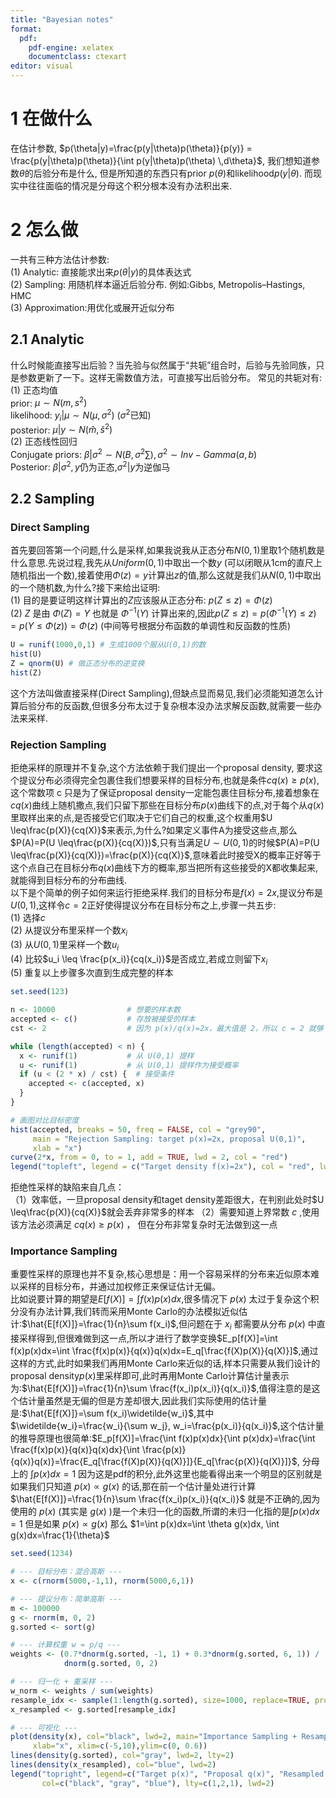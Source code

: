 ```yaml
---
title: "Bayesian notes"
format:
  pdf:
    pdf-engine: xelatex
    documentclass: ctexart
editor: visual
---
```


# 1 在做什么

在估计参数, $p(\theta|y)=\frac{p(y|\theta)p(\theta)}{p(y)} = \frac{p(y|\theta)p(\theta)}{\int p(y|\theta)p(\theta) \,d\theta}$, 我们想知道参数$\theta$的后验分布是什么, 但是所知道的东西只有prior $p(\theta)$和likelihood$p(y|\theta)$. 而现实中往往面临的情况是分母这个积分根本没有办法积出来.

# 2 怎么做

一共有三种方法估计参数:\
(1) Analytic: 直接能求出来$p(\theta|y)$的具体表达式\
(2) Sampling: 用随机样本逼近后验分布. 例如:Gibbs, Metropolis–Hastings, HMC\
(3) Approximation:用优化或展开近似分布

## 2.1 Analytic

什么时候能直接写出后验？当先验与似然属于“共轭”组合时，后验与先验同族，只是参数更新了一下。这样无需数值方法，可直接写出后验分布。 常见的共轭对有:\
(1) 正态均值\
prior: $\mu \sim N(m,s^2)$\
likelihood: $y_i|\mu\sim N(\mu,\sigma^2)$ ($\sigma^2$已知)\
posterior: $\mu|y \sim N(\hat{m},\hat{s}^2)$\
(2) 正态线性回归\
Conjugate priors: $\beta|\sigma^2 \sim N(B,\sigma^2\sum), \sigma^2 \sim Inv-Gamma(a,b)$\
Posterior: $\beta|\sigma^2,y$仍为正态,$\sigma^2|y$为逆伽马\

## 2.2 Sampling

### Direct Sampling

首先要回答第一个问题,什么是采样,如果我说我从正态分布$N(0,1)$里取1个随机数是什么意思.先说过程,我先从$Uniform(0,1)$中取出一个数$y$ (可以闭眼从1cm的直尺上随机指出一个数),接着使用$\Phi(z)=y$计算出$z$的值,那么这就是我们从$N(0,1)$中取出的一个随机数,为什么?接下来给出证明:\
(1) 目的是要证明这样计算出的$Z$应该服从正态分布: $p(Z\leq z) = \Phi(z)$\
(2) $Z$ 是由 $\Phi(Z)=Y$ 也就是 $\Phi^{-1}(Y)$ 计算出来的,因此$p(Z\leq z) =  p(\Phi^{-1}(Y)\leq z)=p(Y\leq \Phi(z)) =\Phi(z)$ (中间等号根据分布函数的单调性和反函数的性质)\

```r
U = runif(1000,0,1) # 生成1000个服从U(0,1)的数
hist(U)
Z = qnorm(U) # 做正态分布的逆变换
hist(Z)
```

这个方法叫做直接采样(Direct Sampling),但缺点显而易见,我们必须能知道怎么计算后验分布的反函数,但很多分布太过于复杂根本没办法求解反函数,就需要一些办法来采样.\

### Rejection Sampling

拒绝采样的原理并不复杂,这个方法依赖于我们提出一个proposal density, 要求这个提议分布必须得完全包裹住我们想要采样的目标分布,也就是条件$cq(x) \geq p(x)$,这个常数项 c 只是为了保证proposal density一定能包裹住目标分布,接着想象在$cq(x)$曲线上随机撒点,我们只留下那些在目标分布$p(x)$曲线下的点,对于每个从$q(x)$里取样出来的点,是否接受它们取决于它们自己的权重,这个权重用$U \leq\frac{p(X)}{cq(X)}$来表示,为什么?如果定义事件A为接受这些点,那么$P(A)=P(U \leq\frac{p(X)}{cq(X)})$,只有当满足$U \sim U(0,1)$的时候$P(A)=P(U \leq\frac{p(X)}{cq(X)})=\frac{p(X)}{cq(X)}$,意味着此时接受X的概率正好等于这个点自己在目标分布$q(x)$曲线下方的概率,那当把所有这些接受的X都收集起来,就能得到目标分布的分布曲线.\
以下是个简单的例子如何来运行拒绝采样.我们的目标分布是$f(x)=2x$,提议分布是$U(0,1)$,这样令$c=2$正好使得提议分布在目标分布之上,步骤一共五步:\
(1) 选择$c$\
(2) 从提议分布里采样一个数$x_i$\
(3) 从$U(0,1)$里采样一个数$u_i$\
(4) 比较$u_i \leq \frac{p(x_i)}{cq(x_i)}$是否成立,若成立则留下$x_i$\
(5) 重复以上步骤多次直到生成完整的样本\

```r
set.seed(123)

n <- 10000                # 想要的样本数
accepted <- c()           # 存放被接受的样本
cst <- 2                  # 因为 p(x)/q(x)=2x，最大值是 2，所以 c = 2 就够

while (length(accepted) < n) {
  x <- runif(1)           # 从 U(0,1) 提样
  u <- runif(1)           # 从 U(0,1) 提样作为接受概率
  if (u < (2 * x) / cst) {  # 接受条件
    accepted <- c(accepted, x)
  }
}

# 画图对比目标密度
hist(accepted, breaks = 50, freq = FALSE, col = "grey90",
     main = "Rejection Sampling: target p(x)=2x, proposal U(0,1)",
     xlab = "x")
curve(2*x, from = 0, to = 1, add = TRUE, lwd = 2, col = "red")
legend("topleft", legend = c("Target density f(x)=2x"), col = "red", lwd = 2)


```

拒绝性采样的缺陷来自几点：\
（1）效率低，一旦proposal density和taget density差距很大，在判别此处时$U \leq\frac{p(X)}{cq(X)}$就会丢弃非常多的样本 （2）需要知道上界常数 $c$ ,使用该方法必须满足 $cq(x) \geq p(x)$ ， 但在分布非常复杂时无法做到这一点

### Importance Sampling

重要性采样的原理也并不复杂,核心思想是：用一个容易采样的分布来近似原本难以采样的目标分布，并通过加权修正来保证估计无偏。\
比如说要计算的期望是$E[f(X)]=\int f(x)p(x)dx$,很多情况下 $p(x)$ 太过于复杂这个积分没有办法计算,我们转而采用Monte Carlo的办法模拟近似估计:$\hat{E[f(X)]}=\frac{1}{n}\sum f(x_i)$,但问题在于 $x_i$ 都需要从分布 $p(x)$ 中直接采样得到,但很难做到这一点,所以才进行了数学变换$E_p[f(X)]=\int f(x)p(x)dx=\int \frac{f(x)p(x)}{q(x)}q(x)dx=E_q[\frac{f(X)p(X)}{q(X)}]$,通过这样的方式,此时如果我们再用Monte Carlo来近似的话,样本只需要从我们设计的proposal density$p(x)$里采样即可,此时再用Monte Carlo计算估计量表示为:$\hat{E[f(X)]}=\frac{1}{n}\sum \frac{f(x_i)p(x_i)}{q(x_i)}$,值得注意的是这个估计量虽然是无偏的但是方差却很大,因此我们实际使用的估计量是:$\hat{E[f(X)]}=\sum f(x_i)\widetilde{w_i}$,其中$\widetilde{w_i}=\frac{w_i}{\sum w_j}, w_i=\frac{p(x_i)}{q(x_i)}$,这个估计量的推导原理也很简单:$E_p[f(X)]=\frac{\int f(x)p(x)dx}{\int p(x)dx}=\frac{\int \frac{f(x)p(x)}{q(x)}q(x)dx}{\int \frac{p(x)}{q(x)}q(x)}=\frac{E_q[\frac{f(X)p(X)}{q(X)}]}{E_q[\frac{p(X)}{q(X)}]}$, 分母上的 $\int p(x)dx=1$ 因为这是pdf的积分,此外这里也能看得出来一个明显的区别就是如果我们只知道 $p(x)\propto g(x)$ 的话,那在前一个估计量处进行计算 $\hat{E[f(X)]}=\frac{1}{n}\sum \frac{f(x_i)p(x_i)}{q(x_i)}$ 就是不正确的,因为使用的 $p(x)$ (其实是 $g(x)$ )是一个未归一化的函数,所谓的未归一化指的是$\int p(x)dx=1$ 但是如果 $p(x)\propto g(x)$ 那么 $1=\int p(x)dx=\int \theta g(x)dx, \int g(x)dx=\frac{1}{\theta}$

```r

set.seed(1234)

# --- 目标分布：混合高斯 ---
x <- c(rnorm(5000,-1,1), rnorm(5000,6,1))

# --- 提议分布：简单高斯 ---
m <- 100000
g <- rnorm(m, 0, 2)
g.sorted <- sort(g)

# --- 计算权重 w = p/q ---
weights <- (0.7*dnorm(g.sorted, -1, 1) + 0.3*dnorm(g.sorted, 6, 1)) / 
            dnorm(g.sorted, 0, 2)

# --- 归一化 + 重采样 ---
w_norm <- weights / sum(weights)
resample_idx <- sample(1:length(g.sorted), size=1000, replace=TRUE, prob=w_norm)
x_resampled <- g.sorted[resample_idx]

# --- 可视化 ---
plot(density(x), col="black", lwd=2, main="Importance Sampling + Resampling", 
     xlab="x", xlim=c(-5,10),ylim=c(0, 0.6))
lines(density(g.sorted), col="gray", lwd=2, lty=2)
lines(density(x_resampled), col="blue", lwd=2)
legend("topright", legend=c("Target p(x)", "Proposal q(x)", "Resampled Samples"),
       col=c("black", "gray", "blue"), lty=c(1,2,1), lwd=2)



```
